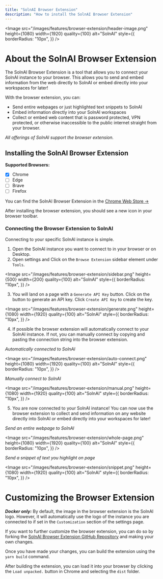 ```yaml
---
title: "SolnAI Browser Extension"
description: "How to install the SolnAI Browser Extension"
---
```



<Image
  src="/images/features/browser-extension/header-image.png"
  height={1080}
  width={1920}
  quality={100}
  alt="SolnAI"
  style={{
    borderRadius: "10px",
  }}
/>

# About the SolnAI Browser Extension

The SolnAI Browser Extension is a tool that allows you to connect your SolnAI instance to your browser. This allows you to send and embed information from the web directly to SolnAI or embed directly into your workspaces for later!

With the browser extension, you can:

- Send entire webpages or just highlighted text snippets to SolnAI
- Embed information directly into your SolnAI workspaces
- Collect or embed web content that is password protected, VPN protected, or otherwise inaccessible to the public internet straight from your browser.

_All offerings of SolnAI support the browser extension._

## Installing the SolnAI Browser Extension

**Supported Browsers:**

- [x] Chrome
- [ ] Edge
- [ ] Brave
- [ ] Firefox

You can find the SolnAI Browser Extension in the [Chrome Web Store &rarr;](https://chromewebstore.google.com/detail/SolnAI-browser-compa/pncmdlebcopjodenlllcomedphdmeogm)

After installing the browser extension, you should see a new icon in your browser toolbar.

### Connecting the Browser Extension to SolnAI

Connecting to your specific SolnAI instance is simple.

1. Open the SolnAI instance you want to connect to in your browser or on Desktop.
2. Open settings and Click on the `Browse Extension` sidebar element under `Tools`.

<Image
  src="/images/features/browser-extension/sidebar.png"
  height={500}
  width={200}
  quality={100}
  alt="SolnAI"
  style={{
    borderRadius: "10px",
  }}
/>

3. You will land on a page with a `Generate API Key` button. Click on the button to generate an API key. Click `Create API Key` to create the key.

<Image
  src="/images/features/browser-extension/generate.png"
  height={1080}
  width={1920}
  quality={100}
  alt="SolnAI"
  style={{
    borderRadius: "10px",
  }}
/>

4. If possible the browser extension will automatically connect to your SolnAI instance. If not, you can manually connect by copying and pasting the connection string into the browser extension.

_Automatically connected to SolnAI_

<Image
  src="/images/features/browser-extension/auto-connect.png"
  height={1080}
  width={1920}
  quality={100}
  alt="SolnAI"
  style={{
    borderRadius: "10px",
  }}
/>

_Manually connect to SolnAI_

<Image
  src="/images/features/browser-extension/manual.png"
  height={1080}
  width={1920}
  quality={100}
  alt="SolnAI"
  style={{
    borderRadius: "10px",
  }}
/>

5. You are now connected to your SolnAI instance! You can now use the browser extension to collect and send information on any website directly into SolnAI or embed directly into your workspaces for later!

_Send an entire webpage to SolnAI_

<Image
  src="/images/features/browser-extension/whole-page.png"
  height={1080}
  width={1920}
  quality={100}
  alt="SolnAI"
  style={{
    borderRadius: "10px",
  }}
/>

_Send a snippet of text you highlight on page_

<Image
  src="/images/features/browser-extension/snippet.png"
  height={1080}
  width={1920}
  quality={100}
  alt="SolnAI"
  style={{
    borderRadius: "10px",
  }}
/>

# Customizing the Browser Extension

**_Docker only:_**
By default, the image in the browser extension is the SolnAI logo. However, it will automatically use the logo of the instance you are connected to if set in the `Customization` section of the settings page.

If you want to further customize the browser extension, you can do so by forking the [SolnAI Browser Extension GitHub Repository](https://github.com/Mintplex-Labs/SolnAI-extension) and making your own changes.

Once you have made your changes, you can build the extension using the `yarn build` command.

After building the extension, you can load it into your browser by clicking the `Load unpacked.` button in Chrome and selecting the `dist` folder.

